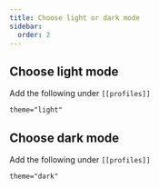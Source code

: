 ```yaml
---
title: Choose light or dark mode
sidebar:
  order: 2
---
```



<UserSettingsFileLocationInstruction/>

## Choose light mode

Add the following under `[[profiles]]`

```
theme="light"
```

## Choose dark mode

Add the following under `[[profiles]]`

```
theme="dark"
```
